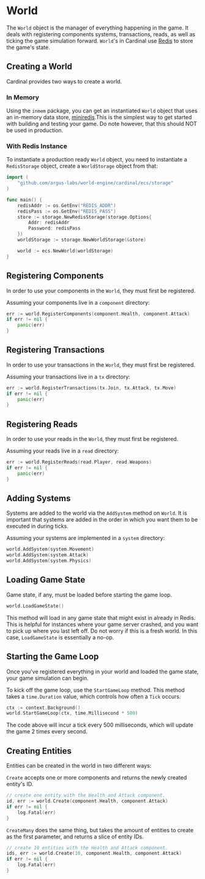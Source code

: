 # World

The `World` object is the manager of everything happening in the game. It deals with registering components systems,
transactions, reads, as well as ticking the game simulation forward. `World`'s in Cardinal use [Redis](https://redis.io/) to store the game's state.

## Creating a World

Cardinal provides two ways to create a world.

### In Memory

Using the `inmem` package, you can get an instantiated `World` object that uses an in-memory data store, [miniredis](https://github.com/alicebob/miniredis).This is the simplest way to get started with building and testing your game. Do note however, that this should NOT be used in production.

### With Redis Instance

To instantiate a production ready `World` object, you need to instantiate a `RedisStorage` object, create a
`WorldStorage` object from that:

```go
import (
	"github.com/argus-labs/world-engine/cardinal/ecs/storage"
)

func main() {
	redisAddr := os.GetEnv("REDIS_ADDR")
	redisPass := os.GetEnv("REDIS_PASS")
	store := storage.NewRedisStorage(storage.Options{
		Addr: redisAddr
		Password: redisPass
	})
	worldStorage := storage.NewWorldStorage(&store)

	world := ecs.NewWorld(worldStorage)
}
```

## Registering Components

In order to use your components in the `World`, they must first be registered.

Assuming your components live in a `component` directory:

```go
err := world.RegisterComponents(component.Health, component.Attack)
if err != nil {
	panic(err)
}
```

## Registering Transactions

In order to use your transactions in the `World`, they must first be registered.

Assuming your transactions live in a `tx` directory:

```go
err := world.RegisterTransactions(tx.Join, tx.Attack, tx.Move)
if err != nil {
	panic(err)
}
```


## Registering Reads

In order to use your reads in the `World`, they must first be registered.

Assuming your reads live in a `read` directory:

```go
err := world.RegisterReads(read.Player, read.Weapons)
if err != nil {
	panic(err)
}
```

## Adding Systems

Systems are added to the world via the `AddSystem` method on `World`. It is important that systems are added in the
order in which you want them to be executed in during ticks.

Assuming your systems are implemented in a `system` directory:

```go
world.AddSystem(system.Movement)
world.AddSystem(system.Attack)
world.AddSystem(system.Physics)
```

## Loading Game State

Game state, if any, must be loaded before starting the game loop.

```go
world.LoadGameState()
```

This method will load in any game state that might exist in already in Redis. This is helpful for instances where
your game server crashed, and you want to pick up where you last left off. Do not worry if this is a fresh world. In
this case, `LoadGameState` is essentially a no-op.

## Starting the Game Loop

Once you've registered everything in your world and loaded the game state, your game simulation can begin.

To kick off the game loop, use the `StartGameLoop` method. This method takes a `time.Duration` value, which controls
how often a `Tick` occurs.

```go
ctx := context.Background()
world.StartGameLoop(ctx, time.Millisecond * 500)
```

The code above will incur a tick every 500 milliseconds, which will update the game 2 times every second.

## Creating Entities

Entities can be created in the world in two different ways:


`Create` accepts one or more components and returns the newly created entity's ID.

```go
// create one entity with the Health and Attack component.
id, err := world.Create(component.Health, component.Attack)
if err != nil {
    log.Fatal(err)
}
```

`CreateMany` does the same thing, but takes the amount of entities to create as the first parameter, and
returns a slice of entity IDs.


```go
// create 10 entities with the Health and Attack component.
ids, err := world.Create(10, component.Health, component.Attack)
if err != nil {
    log.Fatal(err)
}
```
